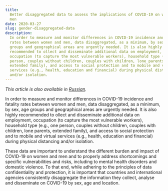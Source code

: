 ```yaml
---
title:
  Better disaggregated data to assess the implications of COVID-19 on women and
  men
date: 2020-03-27
slug: gender-disaggregated-data
description:
  In order to measure and monitor differences in COVID-19 incidence and fatality
  rates between women and men, data disaggregated, as a minimum, by sex, age
  groups and geographical areas are urgently needed. It is also highly
  recommended to ollect and disseminate additional data on employment,
  occupation (to capture the most vulnerable workers), household type (e.g., one
  person, couples without children, couples with children, lone parents,
  extended family), and access to social protection and to mobile and virtual
  services (e.g., health, education and financial) during physical distancing
  and/or isolation.
---
```


_This article is also available in
[Russian](/gender-disaggregated-data-RU.pdf)._

In order to measure and monitor differences in COVID-19 incidence and fatality
rates between women and men, data disaggregated, as a minimum, by sex, age
groups and geographical areas are urgently needed. It is also highly recommended
to ollect and disseminate additional data on employment, occupation (to capture
the most vulnerable workers), household type (e.g., one person, couples without
children, couples with children, lone parents, extended family), and access to
social protection and to mobile and virtual services (e.g., health, education
and financial) during physical distancing and/or isolation.

These data are important to understand the different burden and impact of
COVID-19 on women and men and to properly address shortcomings and specific
vulnerabilities and risks, including to mental health disorders and domestic
violence. To that end, while adhering to the principles of data confidentiality
and protection, it is important that countries and international agencies
consistently disaggregate the information they collect, analyse and disseminate
on COVID-19 by sex, age and location.
